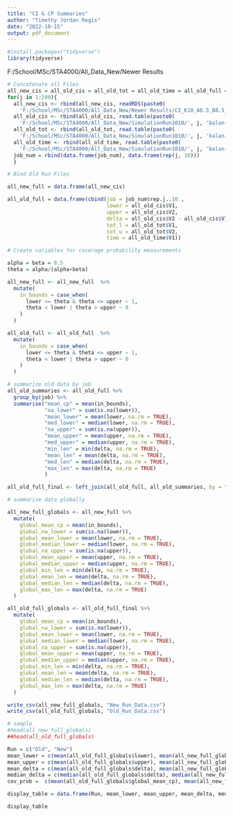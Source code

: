 ---
title: "CI & CP Summaries"
author: "Timothy Jordan Regis"
date: "2022-10-15"
output: pdf_document
---

```{r}
#install.packages("tidyverse")
library(tidyverse)
```

F:/School/MSc/STA4000/All_Data_New/Newer Results

```{r}
# Concatenate all Files
all_new_cis = all_old_cis = all_old_tot = all_old_time = all_old_full = job_num = c()
for(j in 1:200){
  all_new_cis <- rbind(all_new_cis, readRDS(paste0(
    'F:/School/MSc/STA4000/All_Data_New/Newer Results/CI_K10_A8.5_B8.5_R0.006_job', j, '.rds')))
  all_old_cis <- rbind(all_old_cis, read.table(paste0(
    'F:/School/MSc/STA4000/All_Data_New/SimulationRun1010/', j, 'balan-2CI-10-alpha-8.5-beta-8.5-baseR-0.006.txt')))
  all_old_tot <- rbind(all_old_tot, read.table(paste0(
    'F:/School/MSc/STA4000/All_Data_New/SimulationRun1010/', j, 'balan-2TOT-10-alpha-8.5-beta-8.5-baseR-0.006.txt')))
  all_old_time <- rbind(all_old_time, read.table(paste0(
    'F:/School/MSc/STA4000/All_Data_New/SimulationRun1010/', j, 'balan-2TIME-10-alpha-8.5-beta-8.5-baseR-0.006.txt')))
  job_num = rbind(data.frame(job_num), data.frame(rep(j, 10)))
  }
```


```{r}
# Bind Old Run Files

all_new_full = data.frame(all_new_cis)

all_old_full = data.frame(cbind(job = job_num$rep.j..10.,
                                lower = all_old_cis$V1,
                                upper = all_old_cis$V2,
                                delta = all_old_cis$V2 - all_old_cis$V1,
                                tot_l = all_old_tot$V1,
                                tot_u = all_old_tot$V2,
                                time = all_old_time$V1))
```



```{r}
# Create variables for coverage probability measurements

alpha = beta = 8.5
theta = alpha/(alpha+beta)

all_new_full <- all_new_full  %>% 
  mutate(
    in_bounds = case_when(
      lower <= theta & theta <= upper ~ 1,
      theta < lower | theta > upper ~ 0
    )
  )

all_old_full <- all_old_full  %>% 
  mutate(
    in_bounds = case_when(
      lower <= theta & theta <= upper ~ 1,
      theta < lower | theta > upper ~ 0
    )
  )
```


```{r}
# summarize old data by job
all_old_summaries <- all_old_full %>% 
  group_by(job) %>% 
  summarise("mean_cp" = mean(in_bounds),
            "na_lower" = sum(is.na(lower)),
            "mean_lower" = mean(lower, na.rm = TRUE),
            "med_lower" = median(lower, na.rm = TRUE),
            "na_upper" = sum(is.na(upper)),
            "mean_upper" = mean(upper, na.rm = TRUE),
            "med_upper" = median(upper, na.rm = TRUE),
            "min_len" = min(delta, na.rm = TRUE),
            "mean_len" = mean(delta, na.rm = TRUE),
            "med_len" = median(delta, na.rm = TRUE),
            "max_len" = max(delta, na.rm = TRUE)
            )

all_old_full_final <- left_join(all_old_full, all_old_summaries, by = "job")
```

```{r}
# summarise data globally

all_new_full_globals <- all_new_full %>% 
  mutate(
    global_mean_cp = mean(in_bounds),
    global_na_lower = sum(is.na(lower)),
    global_mean_lower = mean(lower, na.rm = TRUE),
    global_median_lower = median(lower, na.rm = TRUE),
    global_na_upper = sum(is.na(upper)),
    global_mean_upper = mean(upper, na.rm = TRUE),
    global_median_upper = median(upper, na.rm = TRUE),
    global_min_len = min(delta, na.rm = TRUE),
    global_mean_len = mean(delta, na.rm = TRUE),
    global_median_len = median(delta, na.rm = TRUE),
    global_max_len = max(delta, na.rm = TRUE)
  )

all_old_full_globals <- all_old_full_final %>% 
  mutate(
    global_mean_cp = mean(in_bounds),
    global_na_lower = sum(is.na(lower)),
    global_mean_lower = mean(lower, na.rm = TRUE),
    global_median_lower = median(lower, na.rm = TRUE),
    global_na_upper = sum(is.na(upper)),
    global_mean_upper = mean(upper, na.rm = TRUE),
    global_median_upper = median(upper, na.rm = TRUE),
    global_min_len = min(delta, na.rm = TRUE),
    global_mean_len = mean(delta, na.rm = TRUE),
    global_median_len = median(delta, na.rm = TRUE),
    global_max_len = max(delta, na.rm = TRUE)
  )
```


```{r}
write_csv(all_new_full_globals, "New_Run_Data.csv")
write_csv(all_old_full_globals, "Old_Run_Data.csv")
```

```{r}
# sample
#head(all_new_full_globals)
##head(all_old_full_globals)
```

```{r}
Run = c("Old", "New")
mean_lower = c(mean(all_old_full_globals$lower), mean(all_new_full_globals$lower))
mean_upper = c(mean(all_old_full_globals$upper), mean(all_new_full_globals$upper))
mean_delta = c(mean(all_old_full_globals$delta), mean(all_new_full_globals$delta))
median_delta = c(median(all_old_full_globals$delta), median(all_new_full_globals$delta))
cov_prob =  c(mean(all_old_full_globals$global_mean_cp), mean(all_new_full_globals$global_mean_cp))

display_table = data.frame(Run, mean_lower, mean_upper, mean_delta, median_delta, cov_prob)
```

```{r}
display_table
```
































